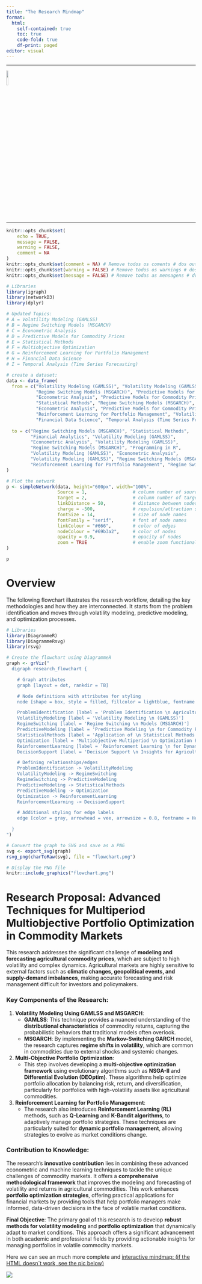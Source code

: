 ```yaml
---
title: "The Research Mindmap"
format:
  html:
    self-contained: true
    toc: true
    code-fold: true
    df-print: paged
editor: visual
---
```


------------------------------------------------------------------------

<left> ![](https://raw.githubusercontent.com/rhozon/Doutorado/main/pucpr_logo.png){width="10%"} </left>

------------------------------------------------------------------------

```r

knitr::opts_chunk$set(
	echo = TRUE,
	message = FALSE,
	warning = FALSE,
	comment = NA
)
knitr::opts_chunk$set(comment = NA) # Remove todos os coments # dos outputs do R
knitr::opts_chunk$set(warning = FALSE) # Remove todos os warnings # dos outputs do R
knitr::opts_chunk$set(message = FALSE) # Remove todas as mensagens # dos outputs do R

```

<style>
p.comment {
background-color: #DBDBDB;
padding: 10px;
border: 1px solid black;
margin-left: 25px;
border-radius: 5px;
font-style: italic;
}
</style>

```r

# Libraries
library(igraph)
library(networkD3)
library(dplyr)

# Updated Topics:
# A = Volatility Modeling (GAMLSS)
# B = Regime Switching Models (MSGARCH)
# C = Econometric Analysis
# D = Predictive Models for Commodity Prices
# E = Statistical Methods
# F = Multiobjective Optimization
# G = Reinforcement Learning for Portfolio Management
# H = Financial Data Science
# I = Temporal Analysis (Time Series Forecasting)

# create a dataset:
data <- data_frame(
  from = c("Volatility Modeling (GAMLSS)", "Volatility Modeling (GAMLSS)", 
           "Regime Switching Models (MSGARCH)", "Predictive Models for Commodity Prices", 
           "Econometric Analysis", "Predictive Models for Commodity Prices", 
           "Statistical Methods", "Regime Switching Models (MSGARCH)", 
           "Econometric Analysis", "Predictive Models for Commodity Prices", 
           "Reinforcement Learning for Portfolio Management", "Volatility Modeling (GAMLSS)", 
           "Financial Data Science", "Temporal Analysis (Time Series Forecasting)"),
  
  to = c("Regime Switching Models (MSGARCH)", "Statistical Methods", 
         "Financial Analytics", "Volatility Modeling (GAMLSS)", 
         "Econometric Analysis", "Volatility Modeling (GAMLSS)", 
         "Regime Switching Models (MSGARCH)", "Programming in R", 
         "Volatility Modeling (GAMLSS)", "Econometric Analysis", 
         "Volatility Modeling (GAMLSS)", "Regime Switching Models (MSGARCH)", 
         "Reinforcement Learning for Portfolio Management", "Regime Switching Models (MSGARCH)")
)

# Plot the network
p <- simpleNetwork(data, height="600px", width="100%",        
                   Source = 1,                 # column number of source
                   Target = 2,                 # column number of target
                   linkDistance = 50,          # distance between nodes
                   charge = -500,              # repulsion/attraction strength
                   fontSize = 14,              # size of node names
                   fontFamily = "serif",       # font of node names
                   linkColour = "#666",        # color of edges
                   nodeColour = "#69b3a2",     # color of nodes
                   opacity = 0.9,              # opacity of nodes
                   zoom = TRUE                 # enable zoom functionality
)

p

```

# Overview

The following flowchart illustrates the research workflow, detailing the key methodologies and how they are interconnected. It starts from the problem identification and moves through volatility modeling, predictive modeling, and optimization processes.

```r

# Libraries
library(DiagrammeR)
library(DiagrammeRsvg)
library(rsvg)

# Create the flowchart using DiagrammeR
graph <- grViz("
  digraph research_flowchart {

    # Graph attributes
    graph [layout = dot, rankdir = TB]

    # Node definitions with attributes for styling
    node [shape = box, style = filled, fillcolor = lightblue, fontname = Helvetica, fontsize = 12]

    ProblemIdentification [label = 'Problem Identification \n Agricultural Commodity Price Forecasting']
    VolatilityModeling [label = 'Volatility Modeling \n (GAMLSS)']
    RegimeSwitching [label = 'Regime Switching \n Models (MSGARCH)']
    PredictiveModeling [label = 'Predictive Modeling \n for Commodity Prices']
    StatisticalMethods [label = 'Application of \n Statistical Methods']
    Optimization [label = 'Multiobjective Multiperiod \n Optimization Portfolio Strategy']
    ReinforcementLearning [label = 'Reinforcement Learning \n for Dynamic Portfolio Management']
    DecisionSupport [label = 'Decision Support \n Insights for Agriculture']

    # Defining relationships/edges
    ProblemIdentification -> VolatilityModeling
    VolatilityModeling -> RegimeSwitching
    RegimeSwitching -> PredictiveModeling
    PredictiveModeling -> StatisticalMethods
    PredictiveModeling -> Optimization
    Optimization -> ReinforcementLearning
    ReinforcementLearning -> DecisionSupport

    # Additional styling for edge labels
    edge [color = gray, arrowhead = vee, arrowsize = 0.8, fontname = Helvetica, fontsize = 10]

  }
")

# Convert the graph to SVG and save as a PNG
svg <- export_svg(graph)
rsvg_png(charToRaw(svg), file = "flowchart.png")

# Display the PNG file
knitr::include_graphics("flowchart.png")

```

# Research Proposal: Advanced Techniques for Multiperiod Multiobjective Portfolio Optimization in Commodity Markets

This research addresses the significant challenge of **modeling and forecasting agricultural commodity prices**, which are subject to high volatility and complex dynamics. Agricultural markets are highly sensitive to external factors such as **climatic changes, geopolitical events, and supply-demand imbalances**, making accurate forecasting and risk management difficult for investors and policymakers.

### Key Components of the Research:

1.  **Volatility Modeling Using GAMLSS and MSGARCH**:
    -   **GAMLSS**: This technique provides a nuanced understanding of the **distributional characteristics** of commodity returns, capturing the probabilistic behaviors that traditional models often overlook.
    -   **MSGARCH**: By implementing the **Markov-Switching GARCH** model, the research captures **regime shifts in volatility**, which are common in commodities due to external shocks and systemic changes.
2.  **Multi-Objective Portfolio Optimization**:
    -   This step involves developing a **multi-objective optimization framework** using evolutionary algorithms such as **NSGA-II** and **Differential Evolution (DEOptim)**. These algorithms help optimize portfolio allocation by balancing risk, return, and diversification, particularly for portfolios with high-volatility assets like agricultural commodities.
3.  **Reinforcement Learning for Portfolio Management**:
    -   The research also introduces **Reinforcement Learning (RL)** methods, such as **Q-Learning** and **K-Bandit algorithms**, to adaptively manage portfolio strategies. These techniques are particularly suited for **dynamic portfolio management**, allowing strategies to evolve as market conditions change.

### Contribution to Knowledge:

The research's **innovative contribution** lies in combining these advanced econometric and machine learning techniques to tackle the unique challenges of commodity markets. It offers a **comprehensive methodological framework** that improves the modeling and forecasting of volatility and returns in agricultural commodities. This work enhances **portfolio optimization strategies**, offering practical applications for financial markets by providing tools that help portfolio managers make informed, data-driven decisions in the face of volatile market conditions.

**Final Objective**: The primary goal of this research is to develop **robust methods for volatility modeling** and **portfolio optimization** that dynamically adapt to market conditions. This approach offers a significant advancement in both academic and professional fields by providing actionable insights for managing portfolios in volatile commodity markets.


Here we can see an much more complete and [interactive mindmap: (if the HTML doesn´t work, see the pic below)](https://whimsical.com/thesis-proposal-4KahXwYqBXLwQHDBvjPK5j)



![](https://raw.githubusercontent.com/pibicagrofinance/site/main/mindmap_thesis_proposal.png)
